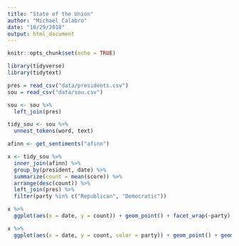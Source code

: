 ```yaml
---
title: "State of the Union"
author: "Michael Calabro"
date: "10/29/2018"
output: html_document
---
```


```r
knitr::opts_chunk$set(echo = TRUE)

library(tidyverse)
library(tidytext)

pres = read_csv("data/presidents.csv")
sou = read_csv("data/sou.csv")
```

```r
sou <- sou %>%
  left_join(pres)
```
```r
tidy_sou <- sou %>%
  unnest_tokens(word, text)
```


```r
afinn <- get_sentiments("afinn")

x <- tidy_sou %>%
  inner_join(afinn) %>%
  group_by(president, date) %>%
  summarize(count = mean(score)) %>%
  arrange(desc(count)) %>%
  left_join(pres) %>%
  filter(party %in% c("Republican", "Democratic"))

x %>%
  ggplot(aes(x = date, y = count)) + geom_point() + facet_wrap(~party)

x %>%
  ggplot(aes(x = date, y = count, color = party)) + geom_point() + geom_smooth()

```



